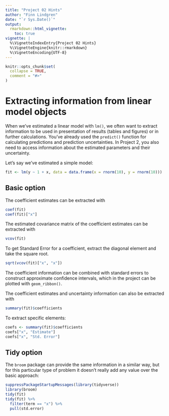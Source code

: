 ```yaml
---
title: "Project 02 Hints"
author: "Finn Lindgren"
date: "`r Sys.Date()`"
output:
  rmarkdown::html_vignette:
    toc: true
vignette: |
  %\VignetteIndexEntry{Project 02 Hints}
  %\VignetteEngine{knitr::rmarkdown}
  %\VignetteEncoding{UTF-8}
---
```


```r
knitr::opts_chunk$set(
  collapse = TRUE,
  comment = "#>"
)
```

# Extracting information from linear model objects

When we've estimated a linear model with `lm()`, we often want to extract information
to be used in presentation of results (tables and figures) or in further calculations.
You've already used the `predict()` function for calculating predictions and
prediction uncertainties. In Project 2, you also need to access information
about the estimated parameters and their uncertainty.

Let's say we've estimated a simple model:
```r
fit <- lm(y ~ 1 + x, data = data.frame(x = rnorm(10), y = rnorm(10)))
```

## Basic option

The coefficient estimates can be extracted with
```r
coef(fit)
coef(fit)["x"]
```

The estimated covariance matrix of the coefficient estimates can be extracted with
```r
vcov(fit)
```
To get Standard Error for a coefficient, extract the diagonal element and take
the square root.
```r
sqrt(vcov(fit)["x", "x"])
```

The coefficient information can be combined with standard errors to construct approximate
confidence intervals, which in the project can be plotted with `geom_ribbon()`.

The coefficient estimates and uncertainty information can also be extracted with
```r
summary(fit)$coefficients
```
To extract specific elements:
```r
coefs <- summary(fit)$coefficients
coefs["x", "Estimate"]
coefs["x", "Std. Error"]
```

## Tidy option

The `broom` package can provide the same information in a similar way, but for
this particular type of problem it doesn't really add any value over the basic
approach:
```r
suppressPackageStartupMessages(library(tidyverse))
library(broom)
tidy(fit)
tidy(fit) %>%
  filter(term == "x") %>%
  pull(std.error)
```

